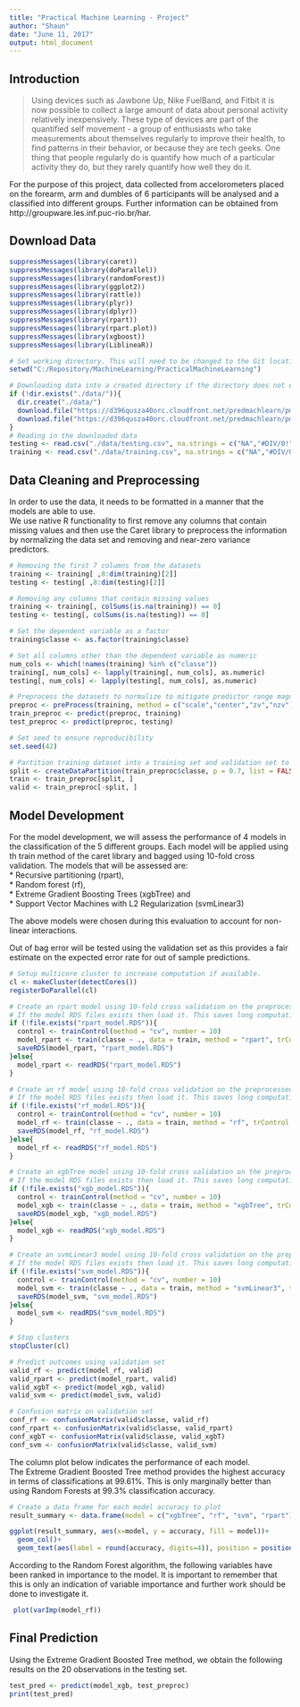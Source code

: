 ```yaml
---
title: "Practical Machine Learning - Project"
author: "Shaun"
date: "June 11, 2017"
output: html_document
---
```

## Introduction

> Using devices such as Jawbone Up, Nike FuelBand, and Fitbit it is now possible to collect a large amount of data about personal activity relatively inexpensively. These type of devices are part of the quantified self movement - a group of enthusiasts who take measurements about themselves regularly to improve their health, to find patterns in their behavior, or because they are tech geeks. One thing that people regularly do is quantify how much of a particular activity they do, but they rarely quantify how well they do it.
  
For the purpose of this project, data collected from accelorometers placed on the forearm, arm and dumbles of 6 participants will be analysed and a classified into different groups. Further information can be obtained from http://groupware.les.inf.puc-rio.br/har.

## Download Data
```r
suppressMessages(library(caret))
suppressMessages(library(doParallel))
suppressMessages(library(randomForest))
suppressMessages(library(ggplot2))
suppressMessages(library(rattle))
suppressMessages(library(plyr))
suppressMessages(library(dplyr))
suppressMessages(library(rpart))
suppressMessages(library(rpart.plot))
suppressMessages(library(xgboost))
suppressMessages(library(LiblineaR))

# Set working directory. This will need to be changed to the Git location
setwd("C:/Repository/MachineLearning/PracticalMachineLearning")

# Downloading data into a created directory if the directory does not exist.
if (!dir.exists("./data/")){
  dir.create("./data/")
  download.file("https://d396qusza40orc.cloudfront.net/predmachlearn/pml-training.csv", destfile = "./data/training.csv")
  download.file("https://d396qusza40orc.cloudfront.net/predmachlearn/pml-testing.csv", destfile = "./data/testing.csv")
}
# Reading in the downloaded data
testing <- read.csv("./data/testing.csv", na.strings = c("NA","#DIV/0!",""))
training <- read.csv("./data/training.csv", na.strings = c("NA","#DIV/0!",""))
```

## Data Cleaning and Preprocessing

In order to use the data, it needs to be formatted in a manner that the models are able to use.  
We use native R functionality to first remove any columns that contain missing values and then use the Caret library to preprocess the information by normalizing the data set and removing and near-zero variance predictors.
```r
# Removing the first 7 columns from the datasets
training <- training[ ,8:dim(training)[2]]
testing <- testing[ ,8:dim(testing)[2]]

# Removing any columns that contain missing values
training <- training[, colSums(is.na(training)) == 0]
testing <- testing[, colSums(is.na(testing)) == 0]

# Set the dependent variable as a factor
training$classe <- as.factor(training$classe)

# Set all columns other than the dependent variable as numeric
num_cols <- which(!names(training) %in% c("classe"))
training[, num_cols] <- lapply(training[, num_cols], as.numeric)
testing[, num_cols] <- lapply(testing[, num_cols], as.numeric)

# Preprocess the datasets to normalize to mitigate predictor range magnitude in influencing prediction
preproc <- preProcess(training, method = c("scale","center","zv","nzv"), na.remove = TRUE)
train_preproc <- predict(preproc, training)
test_preproc <- predict(preproc, testing)

# Set seed to ensure reproducibility
set.seed(42)

# Partition training dataset into a training set and validation set to observe out of bag performance
split <- createDataPartition(train_preproc$classe, p = 0.7, list = FALSE)
train <- train_preproc[split, ]
valid <- train_preproc[-split, ]
```

## Model Development
For the model development, we will assess the performance of 4 models in the classification of the 5 different groups.
Each model will be applied using th train method of the caret library and bagged using 10-fold cross validation.
The models that will be assessed are:  
* Recursive partitioning (rpart),  
* Random forest (rf),  
* Extreme Gradient Boosting Trees (xgbTree) and  
* Support Vector Machines with L2 Regularization (svmLinear3)

The above models were chosen during this evaluation to account for non-linear interactions.

Out of bag error will be tested using the validation set as this provides a fair estimate on the expected error rate for out of sample predictions.

```r
# Setup multicore cluster to increase computation if available.
cl <- makeCluster(detectCores())
registerDoParallel(cl)

# Create an rpart model using 10-fold cross validation on the preprocessed training set if the model files does not exists.
# If the model RDS files exists then load it. This saves long computation times as a result of cross validation
if (!file.exists("rpart_model.RDS")){
  control <- trainControl(method = "cv", number = 10)
  model_rpart <- train(classe ~ ., data = train, method = "rpart", trControl = control, na.action = na.omit)
  saveRDS(model_rpart, "rpart_model.RDS")
}else{
  model_rpart <- readRDS("rpart_model.RDS")
}

# Create an rf model using 10-fold cross validation on the preprocessed training set.
# If the model RDS files exists then load it. This saves long computation times as a result of cross validation
if (!file.exists("rf_model.RDS")){
  control <- trainControl(method = "cv", number = 10)
  model_rf <- train(classe ~ ., data = train, method = "rf", trControl = control, na.action = na.omit)
  saveRDS(model_rf, "rf_model.RDS")
}else{
  model_rf <- readRDS("rf_model.RDS")
}

# Create an xgbTree model using 10-fold cross validation on the preprocessed training set.
# If the model RDS files exists then load it. This saves long computation times as a result of cross validation
if (!file.exists("xgb_model.RDS")){
  control <- trainControl(method = "cv", number = 10)
  model_xgb <- train(classe ~ ., data = train, method = "xgbTree", trControl = control, na.action = na.omit)
  saveRDS(model_xgb, "xgb_model.RDS")
}else{
  model_xgb <- readRDS("xgb_model.RDS")
}

# Create an svmLinear3 model using 10-fold cross validation on the preprocessed training set.
# If the model RDS files exists then load it. This saves long computation times as a result of cross validation
if (!file.exists("svm_model.RDS")){
  control <- trainControl(method = "cv", number = 10)
  model_svm <- train(classe ~ ., data = train, method = "svmLinear3", trControl = control, na.action = na.omit)
  saveRDS(model_svm, "svm_model.RDS")
}else{
  model_svm <- readRDS("svm_model.RDS")
}

# Stop clusters
stopCluster(cl)

# Predict outcomes using validation set
valid_rf <- predict(model_rf, valid)
valid_rpart <- predict(model_rpart, valid)
valid_xgbT <- predict(model_xgb, valid)
valid_svm <- predict(model_svm, valid)

# Confusion matrix on validation set
conf_rf <- confusionMatrix(valid$classe, valid_rf)
conf_rpart <- confusionMatrix(valid$classe, valid_rpart)
conf_xgbT <- confusionMatrix(valid$classe, valid_xgbT)
conf_svm <- confusionMatrix(valid$classe, valid_svm)
```

The column plot below indicates the performance of each model.  
The Extreme Gradient Boosted Tree method provides the highest accuracy in terms of classifications at 99.61%.
This is only marginally better than using Random Forests at 99.3% classification accuracy.

```r
# Create a data frame for each model accuracy to plot
result_summary <- data.frame(model = c("xgbTree", "rf", "svm", "rpart"), accuracy = c(conf_xgbT$overall[1], conf_rf$overall[1], conf_svm$overall[1], conf_rpart$overall[1]))

ggplot(result_summary, aes(x=model, y = accuracy, fill = model))+
  geom_col()+
  geom_text(aes(label = round(accuracy, digits=4)), position = position_stack(vjust = 0.5))
```

According to the Random Forest algorithm, the following variables have been ranked in importance to the model. 
It is important to remember that this is only an indication of variable importance and further work should be done to investigate it.
```r
 plot(varImp(model_rf))
```

## Final Prediction

Using the Extreme Gradient Boosted Tree method, we obtain the following results on the 20 observations in the testing set.
```r
test_pred <- predict(model_xgb, test_preproc)
print(test_pred)
```